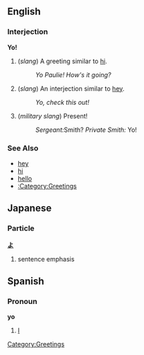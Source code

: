 ==English==
===Interjection===
'''Yo!'''

#(''slang'') A greeting similar to [[hi]].
#: ''Yo Paulie!  How's it going?''
#(''slang'') An interjection similar to [[hey]].
#: ''Yo, check this out!''
#(''military slang'') Present!
#: ''Sergeant: ''Smith? ''Private Smith: '' Yo!

===See Also===
*[[hey]]
*[[hi]]
*[[hello]]
*[[:Category:Greetings]]

[[Category:Greetings]]

==Japanese==
===Particle===
'''[[よ]]'''
#sentence emphasis

==Spanish==

===Pronoun===
'''yo'''

#[[I]]